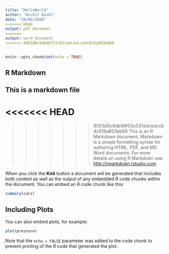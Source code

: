 ---
title: "HelloWorld"
author: "Archit Doshi"
date: "29/06/2020"
<<<<<<< HEAD
output: pdf_document
=======
output: word_document
>>>>>>> 8003d0c9db98f53c031edcedccb4c618a853bb68
---

```{r setup, include=FALSE}
knitr::opts_chunk$set(echo = TRUE)
```

## R Markdown
## This is a markdown file
<<<<<<< HEAD
=======

>>>>>>> 8003d0c9db98f53c031edcedccb4c618a853bb68
This is an R Markdown document. Markdown is a simple formatting syntax for authoring HTML, PDF, and MS Word documents. For more details on using R Markdown see <http://rmarkdown.rstudio.com>.

When you click the **Knit** button a document will be generated that includes both content as well as the output of any embedded R code chunks within the document. You can embed an R code chunk like this:

```{r cars}
summary(cars)
```

## Including Plots

You can also embed plots, for example:

```{r pressure, echo=FALSE}
plot(pressure)
```

Note that the `echo = FALSE` parameter was added to the code chunk to prevent printing of the R code that generated the plot.
